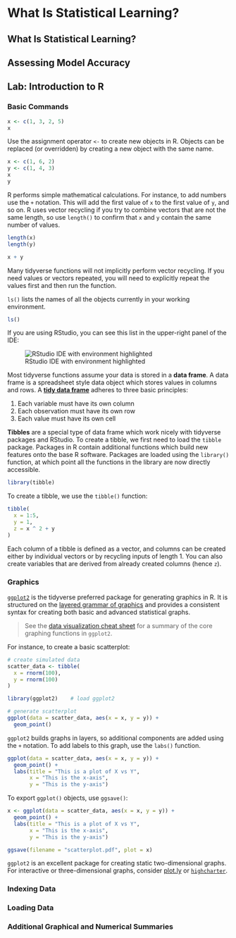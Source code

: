 # What Is Statistical Learning? {#stat-learn}

## What Is Statistical Learning?


## Assessing Model Accuracy


## Lab: Introduction to R

### Basic Commands

```r
x <- c(1, 3, 2, 5)
x
```

Use the assignment operator `<-` to create new objects in R. Objects can be replaced (or overridden) by creating a new object with the same name.

```r
x <- c(1, 6, 2)
y <- c(1, 4, 3)
x
y
```

R performs simple mathematical calculations. For instance, to add numbers use the `+` notation. This will add the first value of `x` to the first  value of `y`, and so on. R uses vector recycling if you try to combine vectors that are not the same length, so use `length()` to confirm that `x` and `y` contain the same number of values.

```r
length(x)
length(y)

x + y
```

Many tidyverse functions will not implicitly perform vector recycling. If you need values or vectors repeated, you will need to explicitly repeat the values first and then run the function.

`ls()` lists the names of all the objects currently in your working environment.

```r
ls()
```

If you are using RStudio, you can see this list in the upper-right panel of the IDE:

![RStudio IDE with environment highlighted](images/ls-environment.png)

Most tidyverse functions assume your data is stored in a **data frame**. A data frame is a spreadsheet style data object which stores values in columns and rows. A [**tidy data frame**](http://r4ds.had.co.nz/tidy-data.html) adheres to three basic principles:

1. Each variable must have its own column
1. Each observation must have its own row
1. Each value must have its own cell

**Tibbles** are a special type of data frame which work nicely with tidyverse packages and RStudio. To create a tibble, we first need to load the `tibble` package. Packages in R contain additional functions which build new features onto the base R software. Packages are loaded using the `library()` function, at which point all the functions in the library are now directly accessible.

```r
library(tibble)
```

To create a tibble, we use the `tibble()` function:

```r
tibble(
  x = 1:5,
  y = 1,
  z = x ^ 2 + y
)
```

Each column of a tibble is defined as a vector, and columns can be created either by individual vectors or by recycling inputs of length 1. You can also create variables that are derived from already created columns (hence `z`).

### Graphics

[`ggplot2`](https://ggplot2.tidyverse.org/) is the tidyverse preferred package for generating graphics in R. It is structured on the [layered grammar of graphics](https://www.tandfonline.com/doi/abs/10.1198/jcgs.2009.07098) and provides a consistent syntax for creating both basic and advanced statistical graphs.

> See the [data visualization cheat sheet](https://github.com/rstudio/cheatsheets/raw/master/data-visualization-2.1.pdf) for a summary of the core graphing functions in `ggplot2`.

For instance, to create a basic scatterplot:

```r
# create simulated data
scatter_data <- tibble(
  x = rnorm(100),
  y = rnorm(100)
)

library(ggplot2)    # load ggplot2

# generate scatterplot
ggplot(data = scatter_data, aes(x = x, y = y)) +
  geom_point()
```

`ggplot2` builds graphs in layers, so additional components are added using the `+` notation. To add labels to this graph, use the `labs()` function.

```r
ggplot(data = scatter_data, aes(x = x, y = y)) +
  geom_point() +
  labs(title = "This is a plot of X vs Y",
       x = "This is the x-axis",
       y = "This is the y-axis")
```

To export `ggplot()` objects, use `ggsave()`:

```r
x <- ggplot(data = scatter_data, aes(x = x, y = y)) +
  geom_point() +
  labs(title = "This is a plot of X vs Y",
       x = "This is the x-axis",
       y = "This is the y-axis")

ggsave(filename = "scatterplot.pdf", plot = x)
```

`ggplot2` is an excellent package for creating static two-dimensional graphs. For interactive or three-dimensional graphs, consider [plot.ly](https://plot.ly/r/) or [`highcharter`](http://jkunst.com/highcharter/).

### Indexing Data


### Loading Data


### Additional Graphical and Numerical Summaries

